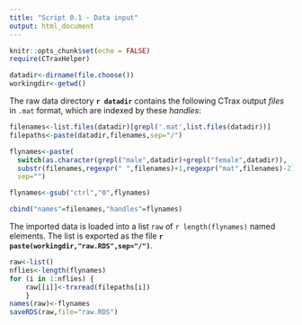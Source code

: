 ```yaml
---
title: "Script 0.1 - Data input"
output: html_document
---
```


```r
knitr::opts_chunk$set(echo = FALSE)
require(CTraxHelper)
```


```r
datadir<-dirname(file.choose())
workingdir<-getwd()
```

The raw data directory **`r datadir`** contains the following CTrax output *files* in `.mat` format, which are indexed by these *handles*:

```r
filenames<-list.files(datadir)[grepl('.mat',list.files(datadir))]
filepaths<-paste(datadir,filenames,sep="/")

flynames<-paste(
  switch(as.character(grepl("male",datadir)+grepl("female",datadir)), '1'='m', '2'='f', '0'='n'),
  substr(filenames,regexpr(" ",filenames)+1,regexpr("mat",filenames)-2),
  sep="")

flynames<-gsub("ctrl","0",flynames)

cbind("names"=filenames,"handles"=flynames)
```

The imported data is loaded into a list `raw` of `r length(flynames)` named elements. The list is exported as the file **`r paste(workingdir,"raw.RDS",sep="/")`**.

```r
raw<-list()
nflies<-length(flynames)
for (i in 1:nflies) {
    raw[[i]]<-trxread(filepaths[i])
    }
names(raw)<-flynames
saveRDS(raw,file="raw.RDS")
```
